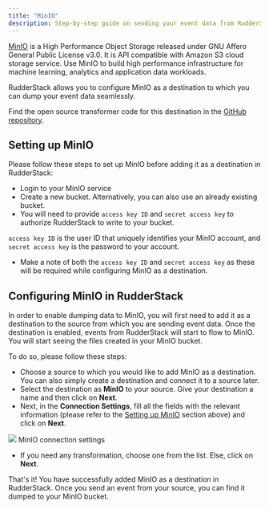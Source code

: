 ```yaml
---
title: "MinIO"
description: Step-by-step guide on sending your event data from RudderStack to MinIO.
---
```


[MinIO](https://min.io/) is a High Performance Object Storage released under GNU Affero General Public License v3.0. It is API compatible with Amazon S3 cloud storage service. Use MinIO to build high performance infrastructure for machine learning, analytics and application data workloads.

RudderStack allows you to configure MinIO as a destination to which you can dump your event data seamlessly.

<div class="infoBlock">
Find the open source transformer code for this destination in the <a href="https://github.com/rudderlabs/rudder-transformer/tree/master/src/v0/destinations/minio">GitHub repository</a>.
</div>

## Setting up MinIO

Please follow these steps to set up MinIO before adding it as a destination in RudderStack:

- Login to your MinIO service
- Create a new bucket. Alternatively, you can also use an already existing bucket.
- You will need to provide `access key ID` and `secret access key` to authorize RudderStack to write to your bucket.

<div class="infoBlock">

`access key ID` is the user ID that uniquely identifies your MinIO account, and `secret access key` is the password to your account.

</div>

- Make a note of both the `access key ID` and `secret access key` as these will be required while configuring MinIO as a destination.

## **Configuring** MinIO **in RudderStack**

In order to enable dumping data to MinIO, you will first need to add it as a destination to the source from which you are sending event data. Once the destination is enabled, events from RudderStack will start to flow to MinIO. You will start seeing the files created in your MinIO bucket.

To do so, please follow these steps:

- Choose a source to which you would like to add MinIO as a destination. You can also simply create a destination and connect it to a source later.
- Select the destination as **MinIO** to your source. Give your destination a name and then click on **Next**.
- Next, in the **Connection Settings**, fill all the fields with the relevant information \(please refer to the [Setting up MinIO](#setting-up-minio) section above\) and click on **Next**.

<img src="../../assets/screenshot-2020-02-26-at-7.22.29-pm.png" />
<span class="imageTitle">MinIO connection settings</span>

- If you need any transformation, choose one from the list. Else, click on **Next**.

That's it! You have successfully added MinIO as a destination in RudderStack. Once you send an event from your source, you can find it dumped to your MinIO bucket.



